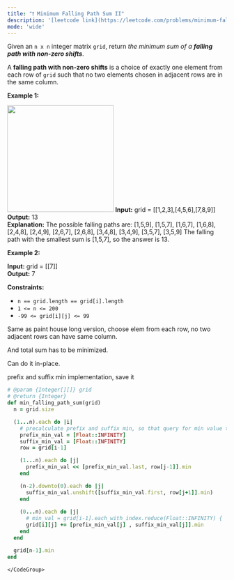 ```yaml
---
title: "❗️ Minimum Falling Path Sum II"
description: '[leetcode link](https://leetcode.com/problems/minimum-falling-path-sum-ii/description/)'
mode: 'wide'
---
```

<Tabs>
  <Tab title="Question" icon="circle-question" iconType="regular">
    <Card>
      <p>Given an <code>n x n</code> integer matrix <code>grid</code>, return <em>the minimum sum of a <strong>falling path with non-zero shifts</strong></em>.</p>  <p>A <strong>falling path with non-zero shifts</strong> is a choice of exactly one element from each row of <code>grid</code> such that no two elements chosen in adjacent rows are in the same column.</p>   <p><strong class="example">Example 1:</strong></p> <img alt="" src="https://assets.leetcode.com/uploads/2021/08/10/falling-grid.jpg" style="width: 244px; height: 245px;" />  <strong>Input:</strong> grid = [[1,2,3],[4,5,6],[7,8,9]] <br/> <strong>Output:</strong> 13 <br/> <strong>Explanation:</strong>  The possible falling paths are: [1,5,9], [1,5,7], [1,6,7], [1,6,8], [2,4,8], [2,4,9], [2,6,7], [2,6,8], [3,4,8], [3,4,9], [3,5,7], [3,5,9] The falling path with the smallest sum is&nbsp;[1,5,7], so the answer is&nbsp;13.   <p><strong class="example">Example 2:</strong></p>   <strong>Input:</strong> grid = [[7]] <br/> <strong>Output:</strong> 7    <p><strong>Constraints:</strong></p>  <ul>  <li><code>n == grid.length == grid[i].length</code></li>  <li><code>1 &lt;= n &lt;= 200</code></li>  <li><code>-99 &lt;= grid[i][j] &lt;= 99</code></li> </ul> 
    </Card>
  </Tab>
  <Tab title="Solution" icon="lightbulb" iconType="regular" >
    <Card>
      Same as paint house long version, choose elem from each row, no two adjacent rows can have same column.

And total sum has to be minimized.

Can do it in-place.

prefix and suffix min implementation, save it
</Card>
  <Expandable title="code">
    <CodeGroup dropdown>
```ruby title="Minimum Falling Path Sum II" lines
# @param {Integer[][]} grid
# @return {Integer}
def min_falling_path_sum(grid)
  n = grid.size

  (1...n).each do |i|
    # precalculate prefix and suffix min, so that query for min value to left and min value to right for each idx is faster than computing each time
    prefix_min_val = [Float::INFINITY]
    suffix_min_val = [Float::INFINITY]
    row = grid[i-1]

    (1...n).each do |j|
      prefix_min_val << [prefix_min_val.last, row[j-1]].min
    end

    (n-2).downto(0).each do |j|
      suffix_min_val.unshift([suffix_min_val.first, row[j+1]].min)
    end
    
    (0...n).each do |j|
      # min_val = grid[i-1].each_with_index.reduce(Float::INFINITY) { |res, (num, i)| [(i==j ? Float::INFINITY : num), res].min }
      grid[i][j] += [prefix_min_val[j] , suffix_min_val[j]].min
    end
  end

  grid[n-1].min
end
```
    </CodeGroup>
  </Expandable>
  </Tab>
</Tabs>